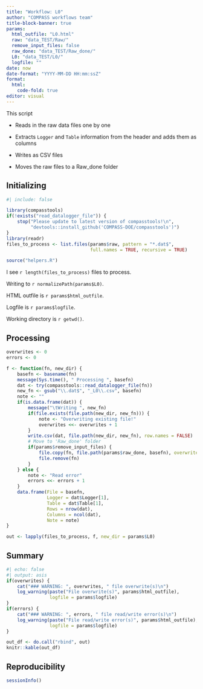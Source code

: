 ```yaml
---
title: "Workflow: L0"
author: "COMPASS workflows team"
title-block-banner: true
params:
  html_outfile: "L0.html"
  raw: "data_TEST/Raw/"
  remove_input_files: false
  raw_done: "data_TEST/Raw_done/"
  L0: "data_TEST/L0/"
  logfile: ""
date: now
date-format: "YYYY-MM-DD HH:mm:ssZ"
format: 
  html:
    code-fold: true
editor: visual
---
```


This script

-   Reads in the raw data files one by one

-   Extracts `Logger` and `Table` information from the header and adds them as columns

-   Writes as CSV files

-   Moves the raw files to a Raw_done folder

## Initializing

```r
#| include: false

library(compasstools)
if(!exists("read_datalogger_file")) {
    stop("Please update to latest version of compasstools!\n",
         "devtools::install_github('COMPASS-DOE/compasstools')")
}
library(readr)
files_to_process <- list.files(params$raw, pattern = "*.dat$", 
                               full.names = TRUE, recursive = TRUE)

source("helpers.R")
```

I see `r length(files_to_process)` files to process.

Writing to `r normalizePath(params$L0)`.

HTML outfile is `r params$html_outfile`.

Logfile is `r params$logfile`.

Working directory is `r getwd()`.

## Processing

```r
overwrites <- 0
errors <- 0

f <- function(fn, new_dir) {
    basefn <- basename(fn)
    message(Sys.time(), " Processing ", basefn)
    dat <- try(compasstools::read_datalogger_file(fn))
    new_fn <- gsub("\\.dat$", "_L0\\.csv", basefn)
    note <- ""
    if(is.data.frame(dat)) {
        message("\tWriting ", new_fn)
        if(file.exists(file.path(new_dir, new_fn))) {
            note <- "Overwriting existing file!"
            overwrites <<- overwrites + 1
        }
        write.csv(dat, file.path(new_dir, new_fn), row.names = FALSE)
        # Move to 'Raw_done' folder
        if(params$remove_input_files) {
            file.copy(fn, file.path(params$raw_done, basefn), overwrite = FALSE)
            file.remove(fn)
        }
    } else {
        note <- "Read error"
        errors <<- errors + 1
    }
    data.frame(File = basefn,
               Logger = dat$Logger[1],
               Table = dat$Table[1],
               Rows = nrow(dat),
               Columns = ncol(dat),
               Note = note)
}

out <- lapply(files_to_process, f, new_dir = params$L0)
```

## Summary

```r
#| echo: false
#| output: asis
if(overwrites) {
    cat("### WARNING: ", overwrites, " file overwrite(s)\n")
    log_warning(paste("File overwrite(s)", params$html_outfile), 
                logfile = params$logfile)
}
if(errors) {
    cat("### WARNING: ", errors, " file read/write error(s)\n")
    log_warning(paste("File read/write error(s)", params$html_outfile), 
                logfile = params$logfile)
}
```

```r
out_df <- do.call("rbind", out)
knitr::kable(out_df)
```

## Reproducibility

```r
sessionInfo()
```
